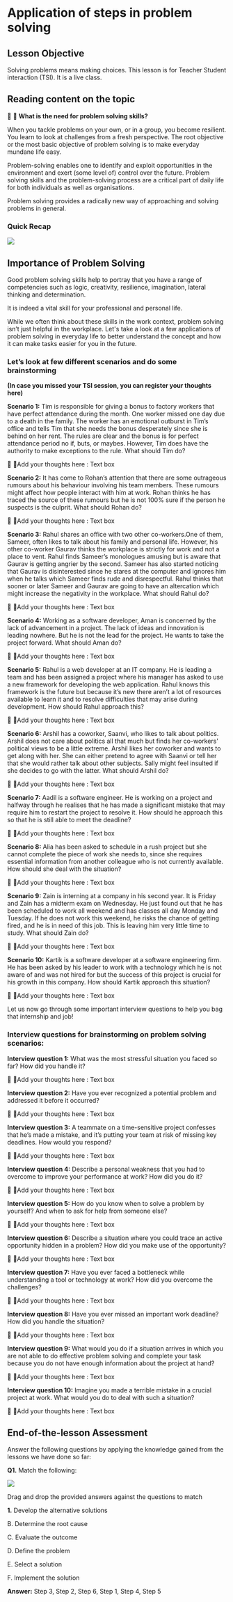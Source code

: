
# Application of steps in problem solving

  

## Lesson Objective

Solving problems means making choices. This lesson is for Teacher Student interaction (TSI). It is a live class.

  

## Reading content on the topic

💭 :thought_balloon: **What is the need for problem solving skills?**

  

When you tackle problems on your own, or in a group, you become resilient. You learn to look at challenges from a fresh perspective. The root objective or the most basic objective of problem solving is to make everyday mundane life easy.

  

Problem-solving enables one to identify and exploit opportunities in the environment and exert (some level of) control over the future. Problem solving skills and the problem-solving process are a critical part of daily life for both individuals as well as organisations.

Problem solving provides a radically new way of approaching and solving problems in general.

  

### Quick Recap

  

  
  
  
  ![](https://lh4.googleusercontent.com/Yp5BKFVNvObmOmlbtQDgJqPEifb6dVbhxerWVh8SDYpN_7089ogphNdmgU7-cyNftyNJZfmDvU1dKinJfTeMsr24YCqShDRAnEGlWuldgzvd6nG3u35So_dlD2YuSxf-kSlK22_Cw-B-WgTJu_U7tqk)


  
  
  
  
  
  
  
  

## Importance of Problem Solving

Good problem solving skills help to portray that you have a range of competencies such as logic, creativity, resilience, imagination, lateral thinking and determination.

It is indeed a vital skill for your professional and personal life.

  

While we often think about these skills in the work context, problem solving isn’t just helpful in the workplace. Let's take a look at a few applications of problem solving in everyday life to better understand the concept and how it can make tasks easier for you in the future.

  

### Let’s look at few different scenarios and do some brainstorming

**(In case you missed your TSI session, you can register your thoughts here)**

**Scenario 1:** Tim is responsible for giving a bonus to factory workers that have perfect attendance during the month. One worker missed one day due to a death in the family. The worker has an emotional outburst in Tim’s office and tells Tim that she needs the bonus desperately since she is behind on her rent. The rules are clear and the bonus is for perfect attendance period no if, buts, or maybes. However, Tim does have the authority to make exceptions to the rule. What should Tim do?

  

💭 :thought_balloon:Add your thoughts here : Text box

  

**Scenario 2:** It has come to Rohan’s attention that there are some outrageous rumours about his behaviour involving his team members. These rumours might affect how people interact with him at work. Rohan thinks he has traced the source of these rumours but he is not 100% sure if the person he suspects is the culprit. What should Rohan do?

  

💭 :thought_balloon:Add your thoughts here : Text box

  

**Scenario 3:** Rahul shares an office with two other co-workers.One of them, Sameer, often likes to talk about his family and personal life. However, his other co-worker Gaurav thinks the workplace is strictly for work and not a place to vent. Rahul finds Sameer’s monologues amusing but is aware that Gaurav is getting angrier by the second. Sameer has also started noticing that Gaurav is disinterested since he stares at the computer and ignores him when he talks which Sameer finds rude and disrespectful. Rahul thinks that sooner or later Sameer and Gaurav are going to have an altercation which might increase the negativity in the workplace. What should Rahul do?

  

💭 :thought_balloon:Add your thoughts here : Text box

  

**Scenario 4:** Working as a software developer, Aman is concerned by the lack of advancement in a project. The lack of ideas and innovation is leading nowhere. But he is not the lead for the project. He wants to take the project forward. What should Aman do?

  

💭 :thought_balloon:Add your thoughts here : Text box

  
  

**Scenario 5:** Rahul is a web developer at an IT company. He is leading a team and has been assigned a project where his manager has asked to use a new framework for developing the web application. Rahul knows this framework is the future but because it’s new there aren’t a lot of resources available to learn it and to resolve difficulties that may arise during development. How should Rahul approach this?

  

💭 :thought_balloon:Add your thoughts here : Text box

  

**Scenario 6:** Arshil has a coworker, Saanvi, who likes to talk about politics. Arshil does not care about politics all that much but finds her co-workers' political views to be a little extreme. Arshil likes her coworker and wants to get along with her. She can either pretend to agree with Saanvi or tell her that she would rather talk about other subjects. Sally might feel insulted if she decides to go with the latter. What should Arshil do?

  

💭 :thought_balloon:Add your thoughts here : Text box

  

**Scenario 7:** Aadil is a software engineer. He is working on a project and halfway through he realises that he has made a significant mistake that may require him to restart the project to resolve it. How should he approach this so that he is still able to meet the deadline?

  

💭 :thought_balloon:Add your thoughts here : Text box

  

**Scenario 8:** Alia has been asked to schedule in a rush project but she cannot complete the piece of work she needs to, since she requires essential information from another colleague who is not currently available. How should she deal with the situation?

  

💭 :thought_balloon:Add your thoughts here : Text box

  

**Scenario 9:** Zain is interning at a company in his second year. It is Friday and Zain has a midterm exam on Wednesday. He just found out that he has been scheduled to work all weekend and has classes all day Monday and Tuesday. If he does not work this weekend, he risks the chance of getting fired, and he is in need of this job. This is leaving him very little time to study. What should Zain do?

  

💭 :thought_balloon:Add your thoughts here : Text box

  

**Scenario 10:** Kartik is a software developer at a software engineering firm. He has been asked by his leader to work with a technology which he is not aware of and was not hired for but the success of this project is crucial for his growth in this company. How should Kartik approach this situation?

  

💭 :thought_balloon:Add your thoughts here : Text box

  

Let us now go through some important interview questions to help you bag that internship and job!

### Interview questions for brainstorming on problem solving scenarios:

**Interview question 1:** What was the most stressful situation you faced so far? How did you handle it?

  

💭 :thought_balloon:Add your thoughts here : Text box

  

**Interview question 2:** Have you ever recognized a potential problem and addressed it before it occurred?

  

💭 :thought_balloon:Add your thoughts here : Text box

  

**Interview question 3:** A teammate on a time-sensitive project confesses that he’s made a mistake, and it’s putting your team at risk of missing key deadlines. How would you respond?

  

💭 :thought_balloon:Add your thoughts here : Text box

  

**Interview question 4:** Describe a personal weakness that you had to overcome to improve your performance at work? How did you do it?

  

💭 :thought_balloon:Add your thoughts here : Text box

  

**Interview question 5:** How do you know when to solve a problem by yourself? And when to ask for help from someone else?

  

💭 :thought_balloon:Add your thoughts here : Text box

  

**Interview question 6:** Describe a situation where you could trace an active opportunity hidden in a problem? How did you make use of the opportunity?

  

💭 :thought_balloon:Add your thoughts here : Text box

  

**Interview question 7:** Have you ever faced a bottleneck while understanding a tool or technology at work? How did you overcome the challenges?

  

💭 :thought_balloon:Add your thoughts here : Text box

  

**Interview question 8:** Have you ever missed an important work deadline? How did you handle the situation?

  

💭 :thought_balloon:Add your thoughts here : Text box

  

**Interview question 9:** What would you do if a situation arrives in which you are not able to do effective problem solving and complete your task because you do not have enough information about the project at hand?

  

💭 :thought_balloon:Add your thoughts here : Text box

  

**Interview question 10:** Imagine you made a terrible mistake in a crucial project at work. What would you do to deal with such a situation?

  

💭 :thought_balloon:Add your thoughts here : Text box

  
  

## End-of-the-lesson Assessment

Answer the following questions by applying the knowledge gained from the lessons we have done so far:

**Q1.** Match the following:

  

![](https://lh4.googleusercontent.com/fdB5xkxDotmS6-iNaSA1SQOlYZj1R_1KAOk8qBbwnk80xp_ZjPUd0y5k_MBEPON6N9qHKERbvmlrf0zTLNd5wltfsUMCR-SAKgWrDmQKONDQSdzlgOZXCU71ckhNnK-oNCM58Xc8kM6awpVwWR12T-I)

  
  

Drag and drop the provided answers against the questions to match

  
  
  
  
  
  
  
  
  
  

  
  
  

**1.**  Develop the alternative solutions
    

B. Determine the root cause

C. Evaluate the outcome

D. Define the problem

E. Select a solution

F. Implement the solution

  

**Answer:** Step 3, Step 2, Step 6, Step 1, Step 4, Step 5
